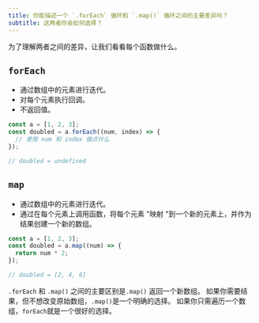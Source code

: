 ```yaml
---
title: 你能描述一个 `.forEach` 循环和 `.map()` 循环之间的主要差异吗？
subtitle: 这两者你会如何选择？
---
```


为了理解两者之间的差异，让我们看看每个函数做什么。

## `forEach`

- 通过数组中的元素进行迭代。
- 对每个元素执行回调。
- 不返回值。

```js
const a = [1, 2, 3];
const doubled = a.forEach((num, index) => {
  // 使用 num 和 index 做点什么
});

// doubled = undefined
```

## `map`

- 通过数组中的元素进行迭代。
- 通过在每个元素上调用函数，将每个元素 "映射 "到一个新的元素上，并作为结果创建一个新的数组。

```js
const a = [1, 2, 3];
const doubled = a.map((num) => {
  return num * 2;
});

// doubled = [2, 4, 6]
```

`.forEach` 和 `.map()` 之间的主要区别是`.map()` 返回一个新数组。 如果你需要结果，但不想改变原始数组，`.map()`是一个明确的选择。 如果你只需遍历一个数组，`forEach`就是一个很好的选择。
